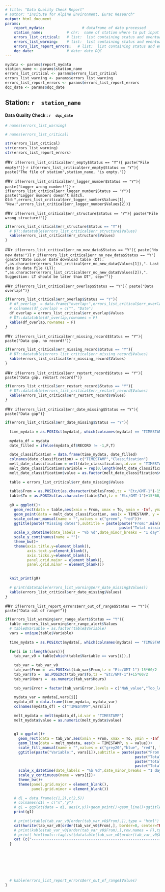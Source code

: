 ```yaml
---
# title: "Data Quality Check Report"
# author: "Insitute for Alpine Environment, Eurac Research"
output: html_document
params:
    report_mydata:                 # dataframe of data processed
    station_name:           # chr:  name of station where to put input files.
    errors_list_critical:   # list:  list containing status and eventually errors information
    errors_list_warning:    # list:  list containing status and eventually errors information
    errors_list_report_errors:   # list:  list containing status and eventually errors information
    dqc_date:               # date: date DQC
---
```


```r
mydata <- params$report_mydata
station_name <- params$station_name
errors_list_critical <- params$errors_list_critical
errors_list_warning <- params$errors_list_warning
errors_list_report_errors <- params$errors_list_report_errors
dqc_date <- params$dqc_date
```

## Station: **`r  station_name`**

#### Data Quality Check : **`r  dqc_date`**

```r
# names(errors_list_warning)

# names(errors_list_critical)

str(errors_list_critical)
str(errors_list_warning)
str(errors_list_report_errors)


```

<!-- ............... CRITICAL STATUS ICINGA ............... -->

<!-- err_empty -->

##`r if(errors_list_critical$err_empty$Status == "Y"){ paste("File empty!")}`
`r if(errors_list_critical$err_empty$Status == "Y"){ paste("The file of station",station_name, "is empty.")}`

<!-- err_logger_number -->

##`r if(errors_list_critical$err_logger_number$Status == "Y"){ paste("Logger wrong number!")}`
`r if(errors_list_critical$err_logger_number$Status == "Y"){ paste("Logger numbers doesn't match. Old:",errors_list_critical$err_logger_number$Values[1], "New:",errors_list_critical$err_logger_number$Values[2])}`

<!-- err_structure -->

##`r if(errors_list_critical$err_structure$Status == "Y"){ paste("File wrong structure!")}`
```r
if(errors_list_critical$err_structure$Status == "Y"){ 
  # DT::datatable(errors_list_critical$err_structure$Values)
  kable(errors_list_critical$err_structure$Values)
}
```

<!-- err_no_new_data -->

##`r if(errors_list_critical$err_no_new_data$Status == "Y"){ paste("No new data!")}`
<!-- `r if(errors_list_critical$err_no_new_data$Status == "Y"){paste("Date issue! Date in download table is successive of the last date in .dat file")}` -->
`r if(errors_list_critical$err_no_new_data$Status == "Y"){paste("Date issue! Date download table (DT): ",as.character(errors_list_critical$err_no_new_data$Values[1]),". Last date in data file (LT): ",as.character(errors_list_critical$err_no_new_data$Values[2]),". Suggestion: LT should be later than DT", sep="")}`

<!-- err_overlap -->

##`r if(errors_list_critical$err_overlap$Status == "Y"){ paste("Data overlap!")}`
```r
if(errors_list_critical$err_overlap$Status == "Y"){ 
  # df_overlap  = data.frame("overlap:",errors_list_critical$err_overlap$Values)
  # colnames(df_overlap) = c("", "Date")
  df_overlap = errors_list_critical$err_overlap$Values
  # DT::datatable(df_overlap,rownames = F)
  kable(df_overlap,rownames = F)
}
```

<!-- err_missing_record -->

##`r if(errors_list_critical$err_missing_record$Status == "Y"){ paste("Data gap, no record!")}`
```r
if(errors_list_critical$err_missing_record$Status == "Y"){ 
  # DT::datatable(errors_list_critical$err_missing_record$Values)
  kable(errors_list_critical$err_missing_record$Values)
}
```

<!-- err_restart_record -->

##`r if(errors_list_critical$err_restart_record$Status == "Y"){ paste("Data gap, restart record!")}`
```r
if(errors_list_critical$err_restart_record$Status == "Y"){ 
  # DT::datatable(errors_list_critical$err_restart_record$Values)
  kable(errors_list_critical$err_restart_record$Values)
}
```




<!-- err_date_missing -->

##`r if(errors_list_critical$err_date_missing$Status == "Y"){ paste("Data gap")}`
```r
if(errors_list_critical$err_date_missing$Status == "Y"){ 
  
  time_mydata = as.POSIXct(mydata[, which(colnames(mydata) == "TIMESTAMP")], tz = "Etc/GMT-1")
  
  mydata_df = mydata
  date_filled = ifelse(mydata_df$RECORD != -1,F,T)
  
  date_classification = data.frame(time_mydata, date_filled)
  colnames(date_classification) = c("TIMESTAMP","Classification")
  melt_date_classification = melt(date_classification,id.var = "TIMESTAMP")
  melt_date_classification$variable = rep(0,length(melt_date_classification$variable))
  melt_date_classification$value = as.factor(melt_date_classification$value)
  
  table = errors_list_critical$err_date_missing$Values
  
  table$From = as.POSIXct(as.character(table$From),tz = "Etc/GMT-1")-15*60/2
  table$To = as.POSIXct(as.character(table$To),tz = "Etc/GMT-1")+15*60/2
  
  g0 = ggplot()+
    geom_rect(data = table,aes(xmin = From, xmax = To, ymin = -Inf, ymax = Inf),alpha = 0.25)+
    geom_point(data = melt_date_classification, aes(x = TIMESTAMP, y = variable, colour = value))+
    scale_colour_manual(name = "",values = c("green", "red"))+
    ggtitle(paste("Missing dates"),subtitle = paste(paste("From:",min(melt_date_classification$TIMESTAMP), "to", max(melt_date_classification$TIMESTAMP)),
                                                    paste("Total missing dates:", sum(table$`Number of Record`,na.rm = T),"records - " , 15*sum(table$`Number of Record`,na.rm = T)/60, "hours"),sep = "\n"))+
    scale_x_datetime(date_labels = "%b %d",date_minor_breaks = "1 day") +
    scale_y_continuous(name = "")+
    theme_bw()+
    theme(axis.title.y=element_blank(),
          axis.text.y=element_blank(),
          axis.ticks.y=element_blank(),
          panel.grid.major = element_blank(),
          panel.grid.minor = element_blank())
  
  
  knit_print(g0)
  
  # print(datatable(errors_list_warning$err_date_missing$Values))
  kable(errors_list_critical$err_date_missing$Values)
}
```

<!-- ............... WARNINGS STATUS ICINGA ............... -->

<!-- err_alert -->


##`r if(errors_list_report_errors$err_out_of_range$Status == "Y"){ paste("Data out of range!")}`
```r
if(errors_list_warning$err_range_alert$Status == "Y"){
  table =errors_list_warning$err_range_alert$Values
  # table$Variable = as.factor(table$Variable)
  vars = unique(table$Variable)
  
  time_mydata = as.POSIXct(mydata[, which(colnames(mydata) == "TIMESTAMP")], tz = "Etc/GMT-1")
  
  for(i in 1:length(vars)){
    tab_var_v0 = table[which(table$Variable == vars[i]),]
    
    tab_var = tab_var_v0
    tab_var$From =  as.POSIXct(tab_var$From,tz = "Etc/GMT-1")-15*60/2
    tab_var$To =  as.POSIXct(tab_var$To,tz = "Etc/GMT-1")+15*60/2
    tab_var$Hours =  as.numeric(tab_var$Hours)
    
    tab_var$Error = factor(tab_var$Error,levels = c("NaN_value","Too_low","Too_high"))
    
    mydata_var = mydata[,vars[i]]
    mydata_df = data.frame(time_mydata, mydata_var)
    colnames(mydata_df) = c("TIMESTAMP",vars[i])
    
    melt_mydata = melt(mydata_df,id.var = "TIMESTAMP")
    melt_mydata$value = as.numeric(melt_mydata$value)
    
    
    g1 = ggplot()+
      geom_rect(data = tab_var,aes(xmin = From, xmax = To, ymin = -Inf, ymax = Inf, fill = Error),alpha = 0.3)+
      geom_line(data = melt_mydata, aes(x = TIMESTAMP, y = value))+
      scale_fill_manual(name = "",values = c("grey20","blue", "red"), labels = c("NaN_value","Too_low","Too_high"),drop = F)+
      ggtitle(paste("Variable:", vars[i]),subtitle = paste(paste("From:",min(melt_mydata$TIMESTAMP), "to", max(melt_mydata$TIMESTAMP)),
                                                           paste("Total NaN:",sum(tab_var$Hours[which(tab_var$Error == "NaN_value")], na.rm = T),"hours"),   # cambiare modo sommare
                                                           paste("Total low data:",sum(tab_var$Hours[which(tab_var$Error == "Too_low")], na.rm = T),"hours"),
                                                           paste("Total high data:",sum(tab_var$Hours[which(tab_var$Error == "Too_high")], na.rm = T),"hours"),sep = "\n"))+
      scale_x_datetime(date_labels = "%b %d",date_minor_breaks = "1 day") +
      scale_y_continuous(name = vars[i])+
      theme_bw()+
      theme(panel.grid.major = element_blank(),
            panel.grid.minor = element_blank())
    
    # d1 = data.frame(c(1,2),c(2,5))
    # colnames(d1) = c("x","y")
    # g1 = ggplot(data = d1, aes(x,y))+geom_point()+geom_line()+ggtitle(vars[i])
    print(g1)
    
    # print(xtable(tab_var_v0[order(tab_var_v0$From),]),type = "html")
    cat(hwrite(tab_var_v0[order(tab_var_v0$From),], border=0, center=TRUE,  width='1000px', row.names=FALSE, row.style=list('font-weight:bold')))
    # print(kable(tab_var_v0[order(tab_var_v0$From),],row.names = F),type = "html")
    # print( htmltools::tagList(datatable(tab_var_v0[order(tab_var_v0$From),])))
    cat (c("------------------------------------------------------------------------"),sep = "\n")
  }
  
  
  
  
  
  
  
  # kable(errors_list_report_errors$err_out_of_range$Values)
}
```

<!-- ............... REPORT STATUS ............... -->

<!-- err_duplicates_rows -->

<!-- ##`r if(errors_list_report_errors$err_duplicates_rows$Status == "Y"){ paste("WARNING! Station", station_name, "has duplicated rows in .dat file")}` -->

<!-- err_out_of_range -->

<!-- ##`r if(errors_list_report_errors$err_out_of_range$Status == "Y"){ paste("Data out of physical range!")}` -->
<!-- ```{r echo=FALSE, warning=FALSE, results='asis',fig.width= 12,fig.height= 6} -->
<!-- if(errors_list_warning$err_range_alert$Status == "Y"){ -->
<!--   table = errors_list_warning$err_range_alert$Values -->
<!--   # table$Variable = as.factor(table$Variable) -->
<!--   vars = unique(table$Variable) -->

<!--   time_mydata = as.POSIXct(mydata[, which(colnames(mydata) == "TIMESTAMP")], tz = "Etc/GMT-1") -->

<!--   for(i in 1:length(vars)){ -->
<!--     tab_var_v0 = table[which(table$Variable == vars[i]),] -->

<!--     tab_var = tab_var_v0 -->
<!--     tab_var$From =  as.POSIXct(tab_var$From,tz = "Etc/GMT-1")-15*60/2 -->
<!--     tab_var$To =  as.POSIXct(tab_var$To,tz = "Etc/GMT-1")+15*60/2 -->
<!--     tab_var$Hours =  as.numeric(tab_var$Hours) -->

<!--     tab_var$Error = factor(tab_var$Error,levels = c("NaN_value","Too_low","Too_high")) -->

<!--     mydata_var = mydata[,vars[i]] -->
<!--     mydata_df = data.frame(time_mydata, mydata_var) -->
<!--     colnames(mydata_df) = c("TIMESTAMP",vars[i]) -->

<!--     melt_mydata = melt(mydata_df,id.var = "TIMESTAMP") -->
<!--     melt_mydata$value = as.numeric(melt_mydata$value) -->


<!--     g1 = ggplot()+ -->
<!--       geom_rect(data = tab_var,aes(xmin = From, xmax = To, ymin = -Inf, ymax = Inf, fill = Error),alpha = 0.5)+ -->
<!--       geom_line(data = melt_mydata, aes(x = TIMESTAMP, y = value))+ -->
<!--       scale_fill_manual(name = "",values = c("grey20","blue", "red"), labels = c("NaN_value","Too_low","Too_high"),drop = F)+ -->
<!--       ggtitle(paste("Variable:", vars[i]),subtitle = paste(paste("From:",min(melt_mydata$TIMESTAMP), "to", max(melt_mydata$TIMESTAMP)), -->
<!--                                                            paste("Total NaN:",sum(tab_var$Hours[which(tab_var$Error == "NaN_value")], na.rm = T),"hours"),   # cambiare modo sommare -->
<!--                                                            paste("Total low data:",sum(tab_var$Hours[which(tab_var$Error == "Too_low")], na.rm = T),"hours"), -->
<!--                                                            paste("Total high data:",sum(tab_var$Hours[which(tab_var$Error == "Too_high")], na.rm = T),"hours"),sep = "\n"))+ -->
<!--       scale_x_datetime(date_labels = "%b %d",date_minor_breaks = "1 day") + -->
<!--       scale_y_continuous(name = vars[i])+ -->
<!--       theme_bw()+ -->
<!--       theme(panel.grid.major = element_blank(), -->
<!--             panel.grid.minor = element_blank()) -->

<!--     # d1 = data.frame(c(1,2),c(2,5)) -->
<!--     # colnames(d1) = c("x","y") -->
<!--     # g1 = ggplot(data = d1, aes(x,y))+geom_point()+geom_line()+ggtitle(vars[i]) -->
<!--     print(g1) -->

<!--     # print(xtable(tab_var_v0[order(tab_var_v0$From),]),type = "html") -->
<!--     cat(hwrite(tab_var_v0[order(tab_var_v0$From),], border=0, center=TRUE,  width='1000px', row.names=FALSE, row.style=list('font-weight:bold'))) -->
<!--     # print(kable(tab_var_v0[order(tab_var_v0$From),],row.names = F),type = "html") -->
<!--     # print( htmltools::tagList(datatable(tab_var_v0[order(tab_var_v0$From),]))) -->
<!--     cat (c("------------------------------------------------------------------------"),sep = "\n") -->
<!--   } -->







<!--   # kable(errors_list_report_errors$err_out_of_range$Values) -->
<!-- } -->
<!-- ``` -->




